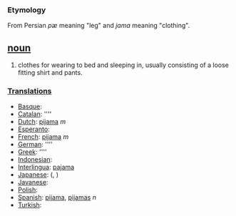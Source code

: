 === Etymology ===
From Persian ''p&aelig;'' meaning "leg" and ''jama'' meaning "clothing".

== [[noun]] ==
#clothes for wearing to bed and sleeping in, usually consisting of a loose fitting shirt and pants.

===[[Translation]]s===
*[[Basque]]: [[]]
*[[Catalan]]: [[]] ''''
*[[Dutch]]: [[pijama]] ''m''
*[[Esperanto]]: [[]]
*[[French]]: [[pijama]] ''m''
*[[German]]: [[]] ''''
*[[Greek]]: [[]] ''''
*[[Indonesian]]: [[]]
*[[Interlingua]]: [[pajama]]
*[[Japanese]]: [[]] (, )
*[[Javanese]]: [[]]
*[[Polish]]: [[]]
*[[Spanish]]: [[pijama]], [[pijamas]] ''n''
*[[Turkish]]: [[]]